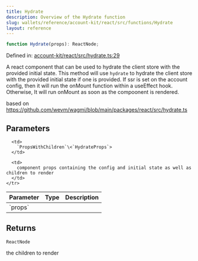 ```yaml
---
title: Hydrate
description: Overview of the Hydrate function
slug: wallets/reference/account-kit/react/src/functions/Hydrate
layout: reference
---
```


```ts
function Hydrate(props): ReactNode;
```

Defined in: [account-kit/react/src/hydrate.ts:29](https://github.com/alchemyplatform/aa-sdk/blob/e3c1a23e6e03f44bf2db3afddb97a91b175cba58/account-kit/react/src/hydrate.ts#L29)

A react component that can be used to hydrate the client store with the provided initial state.
This method will use `hydrate` to hydrate the client store with the provided initial state if one is provided.
If ssr is set on the account config, then it will run the onMount function within a useEffect hook. Otherwise,
It will run onMount as soon as the compoonent is rendered.

based on https://github.com/wevm/wagmi/blob/main/packages/react/src/hydrate.ts

## Parameters

<table>
  <thead>
    <tr>
      <th align="left">Parameter</th>
      <th align="left">Type</th>
      <th align="left">Description</th>
    </tr>
  </thead>

  <tbody>
    <tr>
      <td>
        `props`
      </td>

      <td>
        `PropsWithChildren`\<`HydrateProps`>
      </td>

      <td>
        component props containing the config and initial state as well as children to render
      </td>
    </tr>

  </tbody>
</table>

## Returns

`ReactNode`

the children to render
